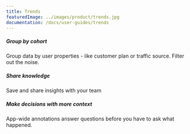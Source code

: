 ```yaml
---
title: Trends
featuredImage: ../images/product/trends.jpg
documentation: /docs/user-guides/trends
---
```


<Section divider={false} title="Answer any ad-hoc product usage question. Instantly." size="full" cols={3}>
    <div>
        <h5>Group by cohort</h5>
        <p>Group data by user properties - like customer plan or traffic source. Filter out the noise.</p>
    </div>
    <div>
        <h5>Share knowledge</h5>
        <p>Save and share insights with your team</p>
    </div>
    <div>
        <h5>Make decisions with more context</h5>
        <p>App-wide annotations answer questions before you have to ask what happened.</p>
    </div>
</Section>

<TutorialsSlider topic="trends" />

<Section divider={false}>
    <Quote
        size="md"
        name="Tiffany Wong"
        title="Co-founder, Pry Financials"
        imageSource="/images/customers/tiffany.png"
        quote={`"We’re tracking how users engage with our platform, where they fall out of our funnels and what the overall trends in behavior are. The data we’ve gathered has helped us make several important decisions about where to improve our platform."`}
    />
</Section>

<Documentation />
